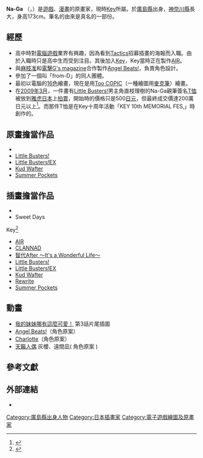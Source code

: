 '''Na-Ga''' （{{lang|ja|なが}}，{{bd||1月28日}}）是[[遊戲|遊戲]]、[[漫畫|漫畫]]的原畫家，現時[[Key_(公司)|Key]]所屬。於[[廣島縣|廣島縣]]出身，[[神奈川縣|神奈川縣]]長大，身高173cm。筆名的由來是真名的一部份。

== 經歷 ==
* 高中時對[[電腦遊戲|電腦遊戲]]業界有興趣，因為看到[[NEXTON|Tactics]]招募插畫的海報而入職。由於入職時只是高中生而受到注目。其後加入[[Key_(公司)|Key]]，Key當時正在製作[[AIR_(遊戲)|AIR]]。
* 與[[麻枝准|麻枝准]]和[[電擊G's_magazine|電擊G's magazine]]合作製作[[Angel_Beats!|Angel Beats!]]，負責角色設計。
* 參加了一個叫「from-D」的同人團體。
* 最初以電腦的[[三原色光模式#16.E8.89.B2|16色]]繪畫，現在是用[[Too_COPIC|Too COPIC]]（一種繪圖用[[麥克筆|麥克筆]]）繪畫。
* 在[[2009年3月|2009年3月]]，一件畫有[[Little_Busters!|Little Busters!]]男主角直枝理樹的Na-Ga親筆簽名[[T恤|T恤]]被放到[[雅虎日本|雅虎日本]]上[[拍賣|拍賣]]，開始時的價格只是500[[日元|日元]]，但最終成交價達200萬日元以上<ref>{{cite web|url=http://s03.megalodon.jp/2009-0307-0017-15/page11.auctions.yahoo.co.jp/jp/auction/n68234683|script-title=ja:Yahoo!オークション - KEY 10th MEMORIAL FES Na-Gg直筆Ｔシャツ リトバス 直枝理樹（megalodon.jp存檔）|accessdate=2009-07-29|language=ja|archive-date=2013-03-13|archive-url=https://web.archive.org/web/20130313085549/http://s03.megalodon.jp/2009-0307-0017-15/page11.auctions.yahoo.co.jp/jp/auction/n68234683|dead-url=no}}</ref>。而那件T恤是在Key十周年活動「KEY 10th MEMORIAL FES,」時創作的。

== 原畫擔當作品 ==
*{{lang|ja|儚想～あねもね～}}
*[[Little_Busters!|Little Busters!]]
*[[Little_Busters!|Little Busters!EX]]
*[[Kud_Wafter|Kud Wafter]]
*[[Summer_Pockets|Summer Pockets]]

== 插畫擔當作品 ==
;{{lang|ja|パールソフトR}}
*{{lang|ja|儚想～あねもね～}}
*Sweet Days

;Key<ref>{{cite web|url=http://www.angelbeats.jp/staff/index.html|script-title=ja:スタッフ Angel Beats! - アニプレックス|accessdate=2009-07-11|language=ja|archive-date=2009-06-29|archive-url=https://web.archive.org/web/20090629144928/http://www.angelbeats.jp/staff/index.html|dead-url=no}}</ref>
*[[AIR_(遊戲)|AIR]]
*[[CLANNAD|CLANNAD]]
*[[智代After_～It's_a_Wonderful_Life～|智代After ～It's a Wonderful Life～]]
*[[Little_Busters!|Little Busters!]]
*[[Little_Busters!|Little Busters!EX]]
*[[Kud_Wafter|Kud Wafter]]
*[[Rewrite|Rewrite]]
*[[Summer_Pockets|Summer Pockets]]

== 動畫 ==
* [[我的妹妹哪有這麼可愛！_(動畫)|我的妹妹哪有這麼可愛！]] 第3話片尾插圖
* [[Angel_Beats!|Angel Beats!]]（角色原案）
* [[Charlotte_(動畫)|Charlotte]]（角色原案）
* [[天籟人偶|天籟人偶]] 灰櫻、遠間凪( 角色原案 )

== 參考文獻 ==
{{Reflist}}

== 外部連結 ==
*[https://web.archive.org/web/20090713230533/http://www.hcn.zaq.ne.jp/dna/ {{lang|ja|戦少女}}]{{ja icon}}

{{Key}}

[[Category:廣島縣出身人物|Category:廣島縣出身人物]]
[[Category:日本插畫家|Category:日本插畫家]]
[[Category:電子遊戲繪圖及原畫家|Category:電子遊戲繪圖及原畫家]]